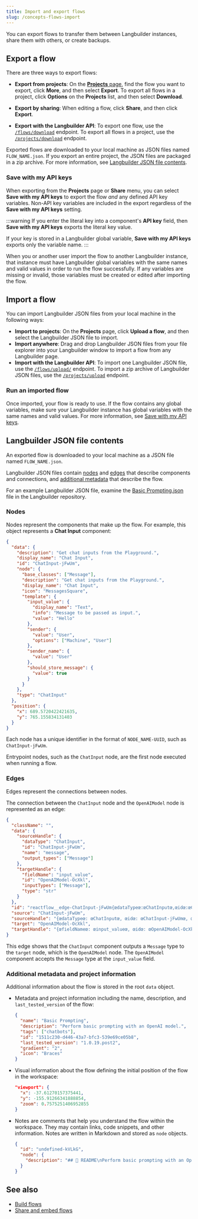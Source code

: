 ```yaml
---
title: Import and export flows
slug: /concepts-flows-import
---
```



You can export flows to transfer them between Langbuilder instances, share them with others, or create backups.

## Export a flow

There are three ways to export flows:

* **Export from projects**: On the [**Projects** page](/concepts-flows#projects), find the flow you want to export, click <Icon name="Ellipsis" aria-hidden="true" /> **More**, and then select **Export**. To export all flows in a project, click <Icon name="Ellipsis" aria-hidden="true" /> **Options** on the **Projects** list, and then select **Download**.

* **Export by sharing**: When editing a flow, click **Share**, and then click **Export**.

* **Export with the Langbuilder API**: To export one flow, use the [`/flows/download`](/api-flows#export-flows) endpoint.
To export all flows in a project, use the [`/projects/download`](/api-projects#export-a-project) endpoint.

Exported flows are downloaded to your local machine as JSON files named `FLOW_NAME.json`.
If you export an entire project, the JSON files are packaged in a zip archive.
For more information, see [Langbuilder JSON file contents](#langbuilder-json-file-contents).

### Save with my API keys

When exporting from the **Projects** page or **Share** menu, you can select **Save with my API keys** to export the flow _and_ any defined API key variables.
Non-API key variables are included in the export regardless of the **Save with my API keys** setting.

:::warning
If you enter the literal key into a component's **API key** field, then **Save with my API keys** exports the literal key value.

If your key is stored in a Langbuilder global variable, **Save with my API keys** exports only the variable name.
:::

When you or another user import the flow to another Langbuilder instance, that instance must have Langbuilder global variables with the same names and valid values in order to run the flow successfully.
If any variables are missing or invalid, those variables must be created or edited after importing the flow.

## Import a flow

You can import Langbuilder JSON files from your local machine in the following ways:

* **Import to projects**: On the **Projects** page, click <Icon name="Upload" aria-hidden="true"/> **Upload a flow**, and then select the Langbuilder JSON file to import.
* **Import anywhere**: Drag and drop Langbuilder JSON files from your file explorer into your Langbuilder window to import a flow from any Langbuilder page.
* **Import with the Langbuilder API**: To import one Langbuilder JSON file, use the [`/flows/upload/`](/api-flows#import-flows) endpoint.
To import a zip archive of Langbuilder JSON files, use the [`/projects/upload`](/api-projects#import-a-project) endpoint.

### Run an imported flow

Once imported, your flow is ready to use.
If the flow contains any global variables, make sure your Langbuilder instance has global variables with the same names and valid values.
For more information, see [Save with my API keys](/concepts-flows-import#save-with-my-api-keys).

## Langbuilder JSON file contents

An exported flow is downloaded to your local machine as a JSON file named `FLOW_NAME.json`.

Langbuilder JSON files contain [nodes](#nodes) and [edges](#edges) that describe components and connections, and [additional metadata](#additional-metadata-and-project-information) that describe the flow.

For an example Langbuilder JSON file, examine the [Basic Prompting.json](https://github.com/langbuilder-ai/langbuilder/blob/main/src/backend/base/langbuilder/initial_setup/starter_projects/Basic%20Prompting.json) file in the Langbuilder repository.

### Nodes

Nodes represent the components that make up the flow.
For example, this object represents a **Chat Input** component:

```json
{
  "data": {
    "description": "Get chat inputs from the Playground.",
    "display_name": "Chat Input",
    "id": "ChatInput-jFwUm",
    "node": {
      "base_classes": ["Message"],
      "description": "Get chat inputs from the Playground.",
      "display_name": "Chat Input",
      "icon": "MessagesSquare",
      "template": {
        "input_value": {
          "display_name": "Text",
          "info": "Message to be passed as input.",
          "value": "Hello"
        },
        "sender": {
          "value": "User",
          "options": ["Machine", "User"]
        },
        "sender_name": {
          "value": "User"
        },
        "should_store_message": {
          "value": true
        }
      }
    },
    "type": "ChatInput"
  },
  "position": {
    "x": 689.5720422421635,
    "y": 765.155834131403
  }
}
```

Each node has a unique identifier in the format of `NODE_NAME-UUID`, such as `ChatInput-jFwUm`.

Entrypoint nodes, such as the `ChatInput` node, are the first node executed when running a flow.

### Edges

Edges represent the connections between nodes.

The connection between the `ChatInput` node and the `OpenAIModel` node is represented as an edge:

```json
{
  "className": "",
  "data": {
    "sourceHandle": {
      "dataType": "ChatInput",
      "id": "ChatInput-jFwUm",
      "name": "message",
      "output_types": ["Message"]
    },
    "targetHandle": {
      "fieldName": "input_value",
      "id": "OpenAIModel-OcXkl",
      "inputTypes": ["Message"],
      "type": "str"
    }
  },
  "id": "reactflow__edge-ChatInput-jFwUm{œdataTypeœ:œChatInputœ,œidœ:œChatInput-jFwUmœ,œnameœ:œmessageœ,œoutput_typesœ:[œMessageœ]}-OpenAIModel-OcXkl{œfieldNameœ:œinput_valueœ,œidœ:œOpenAIModel-OcXklœ,œinputTypesœ:[œMessageœ],œtypeœ:œstrœ}",
  "source": "ChatInput-jFwUm",
  "sourceHandle": "{œdataTypeœ: œChatInputœ, œidœ: œChatInput-jFwUmœ, œnameœ: œmessageœ, œoutput_typesœ: [œMessageœ]}",
  "target": "OpenAIModel-OcXkl",
  "targetHandle": "{œfieldNameœ: œinput_valueœ, œidœ: œOpenAIModel-OcXklœ, œinputTypesœ: [œMessageœ], œtypeœ: œstrœ}"
}
```

This edge shows that the `ChatInput` component outputs a `Message` type to the `target` node, which is the `OpenAIModel` node.
The `OpenAIModel` component accepts the `Message` type at the `input_value` field.

### Additional metadata and project information

Additional information about the flow is stored in the root `data` object.

* Metadata and project information including the name, description, and `last_tested_version` of the flow:

    ```json
    {
      "name": "Basic Prompting",
      "description": "Perform basic prompting with an OpenAI model.",
      "tags": ["chatbots"],
      "id": "1511c230-d446-43a7-bfc3-539e69ce05b8",
      "last_tested_version": "1.0.19.post2",
      "gradient": "2",
      "icon": "Braces"
    }
    ```

* Visual information about the flow defining the initial position of the flow in the workspace:

    ```json
    "viewport": {
      "x": -37.61270157375441,
      "y": -155.91266341888854,
      "zoom": 0.7575251406952855
    }
    ```

* Notes are comments that help you understand the flow within the workspace.
They may contain links, code snippets, and other information.
Notes are written in Markdown and stored as `node` objects.

    ```json
    {
      "id": "undefined-kVLkG",
      "node": {
        "description": "## 📖 README\nPerform basic prompting with an OpenAI model.\n\n#### Quick Start\n- Add your **OpenAI API key** to the **OpenAI Model**\n- Open the **Playground** to chat with your bot.\n..."
      }
    }
    ```

## See also

* [Build flows](/concepts-flows)
* [Share and embed flows](/concepts-publish)